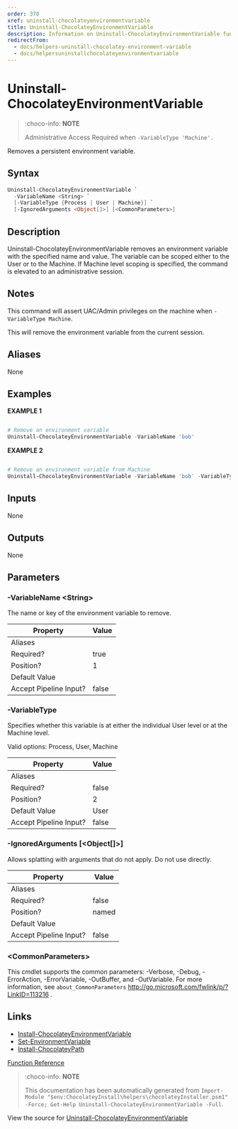 ---
order: 370
xref: uninstall-chocolateyenvironmentvariable
title: Uninstall-ChocolateyEnvironmentVariable
description: Information on Uninstall-ChocolateyEnvironmentVariable function
redirectFrom:
  - docs/helpers-uninstall-chocolatey-environment-variable
  - docs/helpersuninstallchocolateyenvironmentvariable
---

# Uninstall-ChocolateyEnvironmentVariable

<!-- This documentation is automatically generated from https://github.com/chocolatey/choco/blob/master/src/chocolatey.resources/helpers/functions/Uninstall-ChocolateyEnvironmentVariable.ps1 using https://github.com/chocolatey/choco/blob/master/GenerateDocs.ps1. Contributions are welcome at the original location(s). -->

> :choco-info: **NOTE**
>
> Administrative Access Required when `-VariableType 'Machine'.`

Removes a persistent environment variable.

## Syntax

~~~powershell
Uninstall-ChocolateyEnvironmentVariable `
  -VariableName <String> `
  [-VariableType {Process | User | Machine}] `
  [-IgnoredArguments <Object[]>] [<CommonParameters>]
~~~

## Description

Uninstall-ChocolateyEnvironmentVariable removes an environment variable
with the specified name and value. The variable can be scoped either to
the User or to the Machine. If Machine level scoping is specified, the
command is elevated to an administrative session.

## Notes

This command will assert UAC/Admin privileges on the machine when
`-VariableType Machine`.

This will remove the environment variable from the current session.

## Aliases

None

## Examples

 **EXAMPLE 1**

~~~powershell

# Remove an environment variable
Uninstall-ChocolateyEnvironmentVariable -VariableName 'bob'
~~~

**EXAMPLE 2**

~~~powershell

# Remove an environment variable from Machine
Uninstall-ChocolateyEnvironmentVariable -VariableName 'bob' -VariableType 'Machine'
~~~ 

## Inputs

None

## Outputs

None

## Parameters

###  -VariableName &lt;String&gt;
The name or key of the environment variable to remove.

Property               | Value
---------------------- | -----
Aliases                | 
Required?              | true
Position?              | 1
Default Value          | 
Accept Pipeline Input? | false
 
###  -VariableType
Specifies whether this variable is at either the individual User level
or at the Machine level.


Valid options: Process, User, Machine

Property               | Value
---------------------- | -----
Aliases                | 
Required?              | false
Position?              | 2
Default Value          | User
Accept Pipeline Input? | false
 
###  -IgnoredArguments [&lt;Object[]&gt;]
Allows splatting with arguments that do not apply. Do not use directly.

Property               | Value
---------------------- | -----
Aliases                | 
Required?              | false
Position?              | named
Default Value          | 
Accept Pipeline Input? | false
 
### &lt;CommonParameters&gt;

This cmdlet supports the common parameters: -Verbose, -Debug, -ErrorAction, -ErrorVariable, -OutBuffer, and -OutVariable. For more information, see `about_CommonParameters` http://go.microsoft.com/fwlink/p/?LinkID=113216 .


## Links

 * [Install-ChocolateyEnvironmentVariable](xref:install-chocolateyenvironmentvariable)
 * [Set-EnvironmentVariable](xref:set-environmentvariable)
 * [Install-ChocolateyPath](xref:install-chocolateypath)


[Function Reference](xref:powershell-reference)

> :choco-info: **NOTE**
>
> This documentation has been automatically generated from `Import-Module "$env:ChocolateyInstall\helpers\chocolateyInstaller.psm1" -Force; Get-Help Uninstall-ChocolateyEnvironmentVariable -Full`.

View the source for [Uninstall-ChocolateyEnvironmentVariable](https://github.com/chocolatey/choco/blob/master/src/chocolatey.resources/helpers/functions/Uninstall-ChocolateyEnvironmentVariable.ps1)
